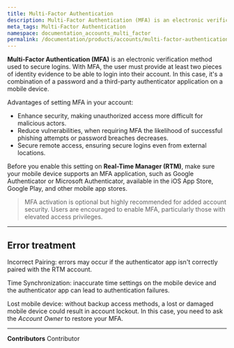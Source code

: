 ```yaml
---
title: Multi-Factor Authentication
description: Multi-Factor Authentication (MFA) is an electronic verification method used to secure logins.
meta_tags: Multi-Factor Authentication
namespace: documentation_accounts_multi_factor
permalink: /documentation/products/accounts/multi-factor-authentication/
---
```


**Multi-Factor Authentication (MFA)** is an electronic verification method used to secure logins. With MFA, the user must provide at least two pieces of identity evidence to be able to login into their account. In this case, it's a combination of a password and a third-party authenticator application on a mobile device.

Advantages of setting MFA in your account:
- Enhance security, making unauthorized access more difficult for malicious actors.
- Reduce vulnerabilities, when requiring MFA the likelihood of successful phishing attempts or password breaches decreases.
- Secure remote access, ensuring secure logins even from external locations.

Before you enable this setting on **Real-Time Manager (RTM)**, make sure your mobile device supports an MFA application, such as Google Authenticator or Microsoft Authenticator, available in the iOS App Store, Google Play, and other mobile app stores.

> MFA activation is optional but highly recommended for added account security. Users are encouraged to enable MFA, particularly those with elevated access privileges.

---

## Error treatment

Incorrect Pairing: errors may occur if the authenticator app isn't correctly paired with the RTM account.

Time Synchronization: inaccurate time settings on the mobile device and the authenticator app can lead to authentication failures.

Lost mobile device: without backup access methods, a lost or damaged mobile device could result in account lockout. In this case, you need to ask the *Account Owner* to restore your MFA.



---


**Contributors** <ContributorList>Contributor</ContributorList>
